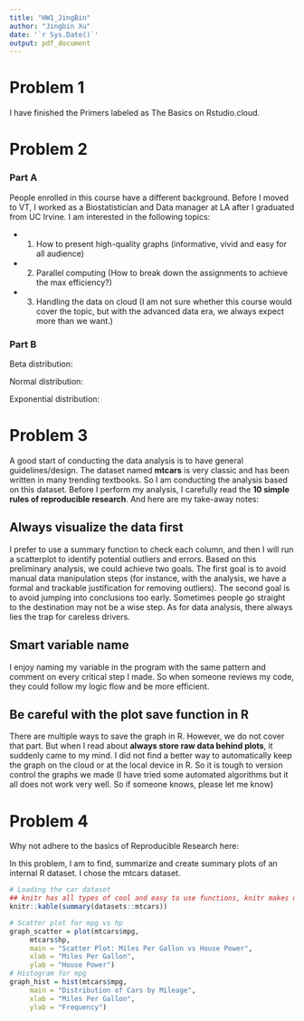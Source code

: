 ```yaml
---
title: "HW1_JingBin"
author: "Jingbin Xu"
date: '`r Sys.Date()`'
output: pdf_document
---
```


# Problem 1

I have finished the Primers labeled as The Basics on Rstudio.cloud.

# Problem 2

### Part A
People enrolled in this course have a different background. Before I moved to VT, I worked as a Biostatistician and Data manager at LA after I graduated from UC Irvine. I am interested in the following topics:

* 1. How to present high-quality graphs (informative, vivid and easy for all audience)
* 2. Parallel computing (How to break down the assignments to achieve the max efficiency?)
* 3. Handling the data on cloud (I am not sure whether this course would cover the topic, but with the advanced data era, we always expect more than we want.)

### Part B
Beta distribution:
\begin{eqnarray}
f(x \mid \alpha, \beta) = \frac{1}{B(\alpha, \beta)}x^{\alpha-1}(1-x)^{\beta-1} \quad 0 \leq x \leq 1, \quad \alpha > 0, \quad \beta > 0 
\end{eqnarray}

Normal distribution:
\begin{eqnarray}
f(x \mid \mu, \sigma^{2}) = \frac{1}{\sqrt{2 \pi} \sigma} e^{-(x - \mu)^{2}/(2 \sigma^{2})}, \quad -\infty < x < \infty, \quad - \infty < \mu < \infty, \quad \sigma > 0
\end{eqnarray}

Exponential distribution:
\begin{eqnarray}
f(x \mid \beta) = \frac{1}{\beta} e^{-x / \beta}, \quad 0 \leq x < \infty, \quad \beta > 0
\end{eqnarray}

# Problem 3
A good start of conducting the data analysis is to have general guidelines/design. The dataset named **mtcars** is very classic and has been written in many trending textbooks. So I am conducting the analysis based on this dataset. Before I perform my analysis, I carefully read the **10 simple rules of reproducible research**. And here are my take-away notes:

## Always visualize the data first
I prefer to use a summary function to check each column, and then I will run a scatterplot to identify potential outliers and errors. Based on this preliminary analysis, we could achieve two goals. The first goal is to avoid manual data manipulation steps (for instance, with the analysis, we have a formal and trackable justification for removing outliers). The second goal is to avoid jumping into conclusions too early. Sometimes people go straight to the destination may not be a wise step. As for data analysis, there always lies the trap for careless drivers.

## Smart variable name
I enjoy naming my variable in the program with the same pattern and comment on every critical step I made. So when someone reviews my code, they could follow my logic flow and be more efficient.

## Be careful with the plot save function in R
There are multiple ways to save the graph in R. However, we do not cover that part. But when I read about **always store raw data behind plots**, it suddenly came to my mind. I did not find a better way to automatically keep the graph on the cloud or at the local device in R. So it is tough to version control the graphs we made (I have tried some automated algorithms but it all does not work very well. So if someone knows, please let me know)


# Problem 4

Why not adhere to the basics of Reproducible Research here:

In this problem, I am to find, summarize and create summary plots of an internal R dataset.  I chose the mtcars dataset.

```r
# Loading the car dataset
## knitr has all types of cool and easy to use functions, knitr makes data summaries super nice ...
knitr::kable(summary(datasets::mtcars))
```

```r
# Scatter plot for mpg vs hp
graph_scatter = plot(mtcars$mpg, 
     mtcars$hp,
     main = "Scatter Plot: Miles Per Gallon vs House Power",
     xlab = "Miles Per Gallon",
     ylab = "House Power")
# Histogram for mpg
graph_hist = hist(mtcars$mpg, 
     main = "Distribution of Cars by Mileage", 
     xlab = "Miles Per Gallon", 
     ylab = "Frequency")
```

